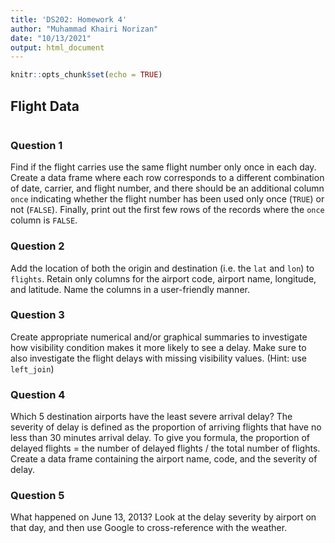 ```yaml
---
title: 'DS202: Homework 4'
author: "Muhammad Khairi Norizan"
date: "10/13/2021"
output: html_document
---
```


```r
knitr::opts_chunk$set(echo = TRUE)
```

## Flight Data
```r

```

### Question 1

Find if the flight carries use the same flight number only once in each day. Create a data frame where each row corresponds to a different combination of date, carrier, and flight number, and there should be an additional column `once` indicating whether the flight number has been used only once (`TRUE`) or not (`FALSE`). Finally, print out the first few rows of the records where the `once` column is `FALSE`.

### Question 2

Add the location of both the origin and destination (i.e. the `lat` and `lon`) to `flights`. Retain only columns for the airport code, airport name, longitude, and latitude. Name the columns in a user-friendly manner.

### Question 3

Create appropriate numerical and/or graphical summaries to investigate how visibility condition makes it more likely to see a delay. Make sure to also investigate the flight delays with missing visibility values. (Hint: use `left_join`)

### Question 4

Which 5 destination airports have the least severe arrival delay? The severity of delay is defined as the proportion of arriving flights that have no less than 30 minutes arrival delay. To give you formula, the proportion of delayed flights = the number of delayed flights / the total number of flights. Create a data frame containing the airport name, code, and the severity of delay.

### Question 5

What happened on June 13, 2013? Look at the delay severity by airport on that day, and then use Google to cross-reference with the weather.


